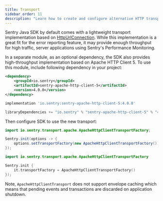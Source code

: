 ```yaml
---
title: Transport
sidebar_order: 11
description: "Learn how to create and configure alternative HTTP transport implementation"
---
```


Sentry Java SDK by default comes with a lightweight transport implementation based on [HttpUrlConnection](https://docs.oracle.com/javase/8/docs/api/java/net/HttpURLConnection.html). While this implementation is a great fit for the error reporting feature, it may provide enough throughput for high traffic, server applications using Sentry's Performance Monitoring.

In a separate module, as an optional dependency, the SDK also provides high-throughput implementation based on Apache HTTP Client 5. To use this module, include following dependency in your project:

```xml {tabTitle:Maven}
<dependency>
    <groupId>io.sentry</groupId>
    <artifactId>sentry-apache-http-client-5</artifactId>
    <version>4.0.0</version>
</dependency>
```

```groovy {tabTitle:Gradle}
implementation 'io.sentry:sentry-apache-http-client-5:4.0.0'
```

```scala {tabTitle:SBT}
libraryDependencies += "io.sentry" % "sentry-apache-http-client-5" % "4.0.0"
```

Then configure SDK to use the new transport:

```java {tabTitle:Java}
import io.sentry.transport.apache.ApacheHttpClientTransportFactory;

Sentry.init(options -> {
    options.setTransportFactory(new ApacheHttpClientTransportFactory());
});
```

```kotlin {tabTitle:Kotlin}
import io.sentry.transport.apache.ApacheHttpClientTransportFactory

Sentry.init {
    it.transportFactory = ApacheHttpClientTransportFactory()
});
```

Note, `ApacheHttpClientTransport` does not support envelope caching which means that pending events and transactions are discarded on application shutdown.
